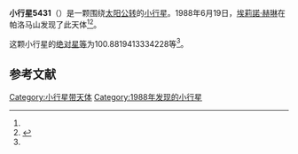 {{Infobox planet
| bgcolour = #FFFFC0
| name = 5431 Maxinehelin
| symbol = 
| image = 
| caption = 
| discovery = yes
| discovery_ref = 
| discoverer = [[埃莉諾·赫琳|埃莉諾·赫琳]]
| discovery_site = [[帕洛马山|帕洛马山]] 
| discovered = 1988年6月19日
| designations = yes
| mp_name = 
| named_after = 
| alt_names = 1988 MB/ 1985 YB / 1986 AT
| mp_category = [[主带小行星|主带小行星]]
| orbit_ref = <ref name="a">[http://ssd.jpl.nasa.gov/sbdb.cgi?sstr=5431 5431 Maxinehelin] {{Wayback|url=http://ssd.jpl.nasa.gov/sbdb.cgi?sstr=5431 |date=20210812171944 }}，小行星數據庫瀏覽器（JPL Small-Body Database Browser）－[[美国国家航空航天局|美国国家航空航天局]]喷气推进实验室</ref>
| epoch = 2456400.5 (2013年4月18日更新)
| aphelion = {{convert|2.919454766453642|AU|km|3|abbr=on|lk=out}}
| perihelion = {{convert|1.737144943100456|AU|km|3|abbr=on}}
| semimajor = {{convert|2.328299854777049|AU|km|3|abbr=on}}
| eccentricity = 0.253899819
| period = 1297.647677 [[日|日]]<br />3.55[[儒略年|儒略年]]
| avg_speed = 
| inclination = 23.29730168473206
| asc_node = 287.6946983776765
| mean_anomaly = 
| arg_peri = 100.8819413334228
| satellites = 
| physical_characteristics = yes
| dimensions = 
| mass = 
| density = 
| surface_grav = 
| escape_velocity = 
| sidereal_day = 
| axial_tilt = 
| pole_ecliptic_lat = 
| pole_ecliptic_lon = 
| albedo = 
| temperatures= 
| temp_name1 = 
| mean_temp_1 = 
| max_temp_1 = 
| temp_name2 = 
| max_temp_2 = 
| spectral_type = 
| abs_magnitude = 100.8819413334228
}}

'''小行星5431'''（{{lang-en|5431 Maxinehelin}}）是一颗围绕[[太阳|太阳]][[公转|公转]]的[[小行星|小行星]]。1988年6月19日，[[埃莉諾·赫琳|埃莉諾·赫琳]]在帕洛马山发现了此天体<ref name="a" /><ref>{{cite news|title=小行星列表|url=http://cfa-www.harvard.edu/iau/lists/NumberedMPs.txt|accessdate=2013-07-08|newspaper=哈佛大学|archive-date=2008-05-17|archive-url=https://web.archive.org/web/20080517010638/http://cfa-www.harvard.edu/iau/lists/NumberedMPs.txt|dead-url=no}}</ref>。

这颗小行星的[[绝对星等|绝对星等]]为100.8819413334228等<ref name="a" />。

==参考文献==
{{reflist}}
{{Minor Planet Number|[[小行星5430|小行星5430]]|[[小行星5432|小行星5432]]}}

{{小天体}}

[[Category:小行星带天体|Category:小行星带天体]]
[[Category:1988年发现的小行星|Category:1988年发现的小行星]]

{{asteroid-stub}}